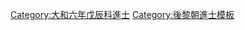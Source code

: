 {{Navbox
|name = 大和六年戊辰科庭試進士榜
|title = [[後黎朝進士列表|大和六年（1448年）戊辰科庭試進士榜]]
|titlestyle = background-color:#FFD700;
|image =
|style = width:100%;text-align:center; 
|groupstyle = text-align:center; background-color:#FFD700;
|liststyle = text-align:center;
|state = {{{state<includeonly>|collapsed</includeonly>}}}

|group1 = 第一甲<br>勅賜進士及第<br>共3名
|list1 = [[狀元]]：'''[[阮堯咨]]''' - [[榜眼]]：'''[[鄭鐵長]]''' - [[探花]]：'''[[朱添威]]'''

|group2 = 第二甲<br>勅賜進士出身<br>共12名
|list2 = [[阮茂|阮　茂]] - [[楊執中]] - [[鄭堅 (越南)|鄭　堅]] - [[范德侃]] - [[阮廷錫]] - [[阮伯驥]] - [[阮貽厥]] - [[鄧宣|鄧　宣]] - [[裴福|裴　福]] - [[阮文質]] - [[潘歡|潘　歡]] - [[阮叔通]]

|group3 = 第三甲<br>勅賜同進士出身<br>共12名
|list3 = [[段仁公]] - [[黃蒙|黃　蒙]] - [[阮原稹]] - [[阮宗磊]] - [[阮善|阮　善]] - [[陶雋|陶　雋]] - [[丁明 (後黎朝)|丁　明]] - [[謝于顛]] - [[陳惟馨]] - [[范國禎]] - [[武德林]] - [[阮馭|阮　馭]]

|belowstyle = text-align: center; background-color:#FFD700;
|below='''前一科：[[Template:大寶三年壬戌科庭試進士榜|大寶三年壬戌科]]　'''·'''　後一科：[[Template:大和十一年癸酉科庭試進士榜|大和十一年癸酉科]]'''<br>*是科榜眼鄭鐵長原中大寶三年壬戌科三甲同進士，以未及第為由辭科再考，是科考中一甲榜眼。<br>*是科三甲阮原稹原中大寶三年壬戌科三甲同進士，以未及第為由辭科再考，是科又中三甲同進士。
}}
[[Category:大和六年戊辰科進士]]
<noinclude>[[Category:大和六年戊辰科進士| ]]
[[Category:後黎朝進士模板]]</noinclude>